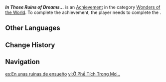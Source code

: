 {{Achievement_Infobox
|id           = 84574
|order id     = 4098
|category     = Wonders of the World
|description  = Witness the tale of the Daydream Club.
|requirements = Complete ''[[Daydreams Beyond Space and Time]]''.
|primogems    = 5
|hidden       = 1
|type         = Quest
}}

'''''In Those Ruins of Dreams...''''' is an [[Achievement]] in the category [[Wonders of the World]]. To complete the achievement, the player needs to complete the {{Quest|Daydreams Beyond Space and Time}}.

<!--
==Trivia==

==Video Guides==
{{EVT
|video1   = 
|caption1 = 
}}
-->
==Other Languages==
{{Other Languages
|en       = In Those Ruins of Dreams...
|zhs      = 在那梦中之墟…
|zhs_rm   = 
|zht      = 在那夢中之墟…
|zht_rm   = 
|zh_tl    = 
|ja       = 夢の廃墟の中で…
|ja_rm    = Yume no Haikyo no Naka de...
|ja_tl    = In the Ruins of Dreams...
|ko       = 그 꿈속의 폐허…
|ko_rm    = 
|ko_tl    = 
|es       = En unas ruinas de ensueño
|es_tl    = In Some Ruins of Dreams
|fr       = Dans les ruines des rêves...
|fr_tl    = In the Ruins of Dreams...
|ru       = В руинах мечты...
|ru_tl    = 
|th       = ซากปรักหักพังในความฝันนั้น...
|th_rm    = 
|th_tl    = 
|vi       = Ở Phế Tích Trong Mơ...
|vi_tl    = 
|de       = In den Ruinen der Träume ...
|de_tl    = In the Ruins of Dreams ...
|id       = Reruntuhan di Dalam Mimpi ....
|id_tl    = Ruins Inside the Dream ....
|pt       = Nas ruínas oníricas...
|pt_tl    = 
|tr       = O Rüya Yıkıntılarında...
|tr_tl    = 
|it       = In quelle Rovine dei sogni...
|it_tl    = 
}}

==Change History==
{{Change History|4.6}}
<!--
==References==
{{Reflist}}
-->
==Navigation==
{{Achievement Navbox|Wonders of the World|Quest}}

[[es:En unas ruinas de ensueño]]
[[vi:Ở Phế Tích Trong Mơ...]]